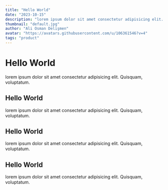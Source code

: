 ```yaml
---
title: "Hello World"
date: "2023-10-15"
description: "lorem ipsum dolor sit amet consectetur adipisicing elit. Quisquam, voluptatum."
thumbnail: "default.jpg"
author: "Ali Osman Delişmen"
avatar: "https://avatars.githubusercontent.com/u/106361546?v=4"
tags: "product"
---
```


# Hello World

lorem ipsum dolor sit amet consectetur adipisicing elit. Quisquam, voluptatum.

## Hello World

lorem ipsum dolor sit amet consectetur adipisicing elit. Quisquam, voluptatum.

## Hello World

lorem ipsum dolor sit amet consectetur adipisicing elit. Quisquam, voluptatum.

## Hello World

lorem ipsum dolor sit amet consectetur adipisicing elit. Quisquam, voluptatum.
